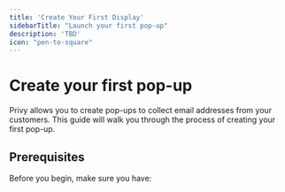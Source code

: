 ```yaml
---
title: 'Create Your First Display'
sidebarTitle: "Launch your first pop-up"
description: 'TBD'
icon: "pen-to-square"
---
```


# Create your first pop-up

Privy allows you to create pop-ups to collect email addresses from your customers. This guide will walk you through the process of creating your first pop-up.

## Prerequisites

Before you begin, make sure you have:
